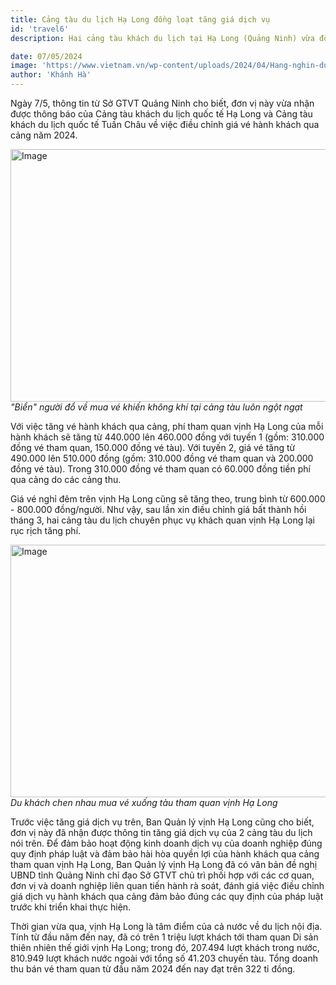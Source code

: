 ```yaml
---
title: Cảng tàu du lịch Hạ Long đồng loạt tăng giá dịch vụ
id: 'travel6'
description: Hai cảng tàu khách du lịch tại Hạ Long (Quảng Ninh) vừa đồng loạt thông báo tăng giá dịch vụ từ ngày 1/6.

date: 07/05/2024
image: 'https://www.vietnam.vn/wp-content/uploads/2024/04/Hang-nghin-du-khach-chen-nhau-mua-ve-tham-quan.jpg'
author: 'Khánh Hà'
---
```


Ngày 7/5, thông tin từ Sở GTVT Quảng Ninh cho biết, đơn vị này vừa nhận được thông báo của Cảng tàu khách du lịch quốc tế Hạ Long và Cảng tàu khách du lịch quốc tế Tuần Châu về việc điều chỉnh giá vé hành khách qua cảng năm 2024.

<Image
	className="!w-full"
	src="https://www.vietnam.vn/wp-content/uploads/2024/04/Hang-nghin-du-khach-chen-nhau-mua-ve-tham-quan.jpg"
	width="718"
	height="404"
	alt="Image"
/>
_"Biển" người đổ về mua vé khiến không khí tại cảng tàu luôn ngột ngạt_

Với việc tăng vé hành khách qua cảng, phí tham quan vịnh Hạ Long của mỗi hành khách sẽ tăng từ 440.000 lên 460.000 đồng với tuyến 1 (gồm: 310.000 đồng vé tham quan, 150.000 đồng vé tàu). Với tuyến 2, giá vé tăng từ 490.000 lên 510.000 đồng (gồm: 310.000 đồng vé tham quan và 200.000 đồng vé tàu). Trong 310.000 đồng vé tham quan có 60.000 đồng tiền phí qua cảng do các cảng thu.

Giá vé nghỉ đêm trên vịnh Hạ Long cũng sẽ tăng theo, trung bình từ 600.000 - 800.000 đồng/người.
Như vậy, sau lần xin điều chỉnh giá bất thành hồi tháng 3, hai cảng tàu du lịch chuyên phục vụ khách quan vịnh Hạ Long lại rục rịch tăng phí.

<Image
	className="!w-full"
	src="https://www.vietnam.vn/wp-content/uploads/2024/04/1714431025_130_Hang-nghin-du-khach-chen-nhau-mua-ve-tham-quan.jpg"
	width="718"
	height="404"
	alt="Image"
/>
_Du khách chen nhau mua vé xuống tàu tham quan vịnh Hạ Long_

Trước việc tăng giá dịch vụ trên, Ban Quản lý vịnh Hạ Long cũng cho biết, đơn vị này đã nhận được thông tin tăng giá dịch vụ của 2 cảng tàu du lịch nói trên. Để đảm bảo hoạt động kinh doanh dịch vụ của doanh nghiệp đúng quy định pháp luật và đảm bảo hài hòa quyền lợi của hành khách qua cảng tham quan vịnh Hạ Long, Ban Quản lý vịnh Hạ Long đã có văn bản đề nghị UBND tỉnh Quảng Ninh chỉ đạo Sở GTVT chủ trì phối hợp với các cơ quan, đơn vị và doanh nghiệp liên quan tiến hành rà soát, đánh giá việc điều chỉnh giá dịch vụ hành khách qua cảng đảm bảo đúng các quy định của pháp luật trước khi triển khai thực hiện.

Thời gian vừa qua, vịnh Hạ Long là tâm điểm của cả nước về du lịch nội địa. Tính từ đầu năm đến nay, đã có trên 1 triệu lượt khách tới tham quan Di sản thiên nhiên thế giới vịnh Hạ Long; trong đó, 207.494 lượt khách trong nước, 810.949 lượt khách nước ngoài với tổng số 41.203 chuyến tàu. Tổng doanh thu bán vé tham quan từ đầu năm 2024 đến nay đạt trên 322 tỉ đồng.
